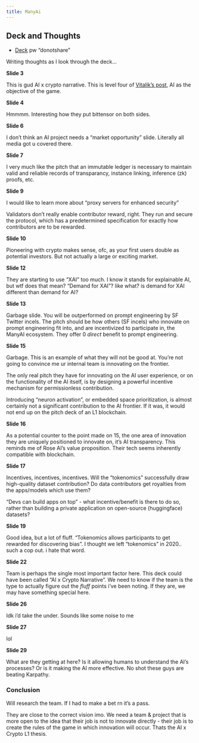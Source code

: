 ```yaml
---
title: ManyAi
---
```


## Deck and Thoughts

- [Deck](https://docsend.com/view/ix28423vm7i9w5ex) pw "donotshare"

Writing thoughts as I look through the deck...

**Slide 3**

This is gud AI x crypto narrative. This is level four of [Vitalik's post](https://vitalik.eth.limo/general/2024/01/30/cryptoai.html), AI as the objective of the game.

**Slide 4** 

Hmmmm. Interesting how they put bittensor on both sides.

**Slide 6**

I don't think an AI project needs a "market opportunity" slide. Literally all media got u covered there.

**Slide 7**

I very much like the pitch that an immutable ledger is necessary to maintain valid and reliable records of transparancy, instance linking, inference (zk) proofs, etc.

**Slide 9**

I would like to learn more about "proxy servers for enhanced security"

Validators don't really enable contributor reward, right. They run and secure the protocol, which has a predetermined specification for exactly how contributors are to be rewarded.

**Slide 10**

Pioneering with crypto makes sense, ofc, as your first users double as potential investors. But not actually a large or exciting market.

**Slide 12**

They are starting to use "XAI" too much. I know it stands for explainable AI, but wtf does that mean? "Demand for XAI"? like what? is demand for XAI different than demand for AI?

**Slide 13**

Garbage slide. You will be outperformed on prompt engineering by SF Twitter incels. The pitch should be how others (SF incels) who innovate on prompt engineering fit into, and are incentivized to participate in, the ManyAI ecosystem. They offer 0 *direct* benefit to prompt engineering.

**Slide 15**

Garbage. This is an example of what they will not be good at. You're not going to convince me ur internal team is innovating on the frontier.

The only real pitch they have for innovating on the AI user experience, or on the functionality of the AI itself, is by designing a powerful incentive mechanism for permissionless contribution. 

Introducing "neuron activation", or embedded space prioritization, is almost certainly not a significant contribution to the AI frontier. If it was, it would not end up on the pitch deck of an L1 blockchain.

**Slide 16**

As a potential counter to the point made on 15, the one area of innovation they are uniquely positioned to innovate on, it's AI transparency. This reminds me of Rose AI's value proposition. Their tech seems inherently compatible with blockchain.

**Slide 17**

Incentives, incentives, incentives. Will the "tokenomics" successfully draw high-quality dataset contribution? Do data contributors get royalties from the apps/models which use them?

"Devs can build apps on top" - what incentive/benefit is there to do so, rather than building a private application on open-source (huggingface) datasets?

**Slide 19**

Good idea, but a lot of fluff. "Tokenomics allows participants to get rewarded for discovering bias". I thought we left "tokenomics" in 2020.. such a cop out. i hate that word.

**Slide 22**

Team is perhaps the single most important factor here. This deck could have been called "AI x Crypto Narrative". We need to know if the team is the type to actually figure out the *fluff* points i've been noting. If they are, we may have something special here. 

**Slide 26**

Idk i'd take the under. Sounds like some noise to me

**Slide 27**

lol

**Slide 29**

What are they getting at here? Is it allowing humans to understand the AI's processes? Or is it making the AI more effective. No shot these guys are beating Karpathy.

### Conclusion

Will research the team. If I had to make a bet rn it's a pass. 

They are close to the correct vision imo. We need a team & project that is more open to the idea that their job is not to innovate directly - their job is to create the rules of the game in which innovation will occur. Thats the AI x Crypto L1 thesis.